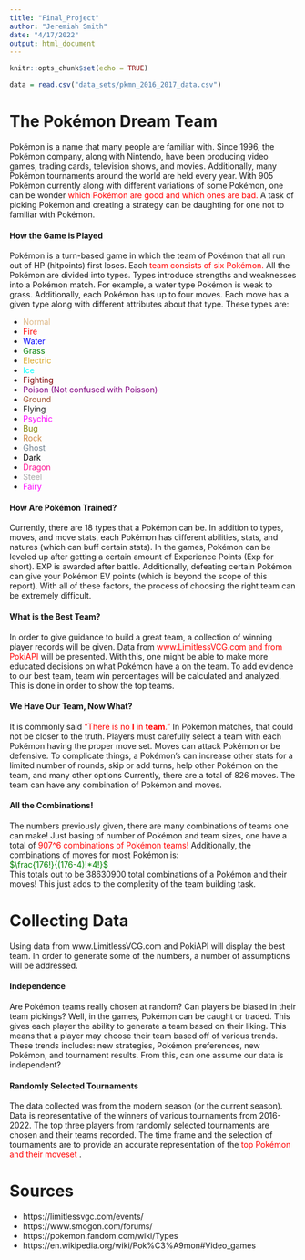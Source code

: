 ```yaml
---
title: "Final_Project"
author: "Jeremiah Smith"
date: "4/17/2022"
output: html_document
---
```


```r
knitr::opts_chunk$set(echo = TRUE)
```

```r
data = read.csv("data_sets/pkmn_2016_2017_data.csv")

```

# The Pokémon Dream Team

Pokémon is a name that many people are familiar with. Since 1996, the Pokémon company, along with Nintendo, have been producing video games, trading cards, television shows, and movies. Additionally, many Pokémon tournaments around the world are held every year. With 905 Pokémon currently along with different variations of some Pokémon, one can be wonder <span style="color:red"> which Pokémon are good and which ones are bad. </span> A task of picking Pokémon and creating a strategy can be daughting for one not to familiar with Pokémon. 

#### How the Game is Played

Pokémon is a turn-based game in which the team of Pokémon that all run out of HP (hitpoints) first loses. Each <span style="color:red"> team consists of six Pokémon.</span>  All the Pokémon are divided into types. Types introduce strengths and weaknesses into a Pokémon match. For example, a water type Pokémon is weak to grass. Additionally, each Pokémon has up to four moves. Each move has a given type along with different attributes about that type. 
These types are:

- <span style="color:burlywood"> Normal </span> 
- <span style="color:red"> Fire </span>
- <span style="color:blue"> Water </span>
- <span style="color:green"> Grass </span>
- <span style="color:goldenrod"> Electric </span>
- <span style="color:aqua"> Ice </span>
- <span style="color:maroon"> Fighting </span>
- <span style="color:purple"> Poison (Not confused with Poisson) </span>
- <span style="color:sienna"> Ground </span>
- <span style="color:mediumorchild"> Flying </span>
- <span style="color:magenta"> Psychic </span>
- <span style="color:olive"> Bug </span>
- <span style="color:peru"> Rock </span>
- <span style="color:slategrey"> Ghost </span>
- <span style="color:black"> Dark </span>
- <span style="color:deeppink"> Dragon </span>
- <span style="color:darkgray"> Steel </span>
- <span style="color:fuchsia"> Fairy </span>

#### How Are Pokémon Trained?

Currently, there are 18 types that a Pokémon can be. In addition to types, moves, and move stats, each Pokémon has different abilities, stats, and natures (which can buff certain stats). In the games, Pokémon can be leveled up after getting a certain amount of Experience Points (Exp for short). EXP is awarded after battle. Additionally, defeating certain Pokémon can give your Pokémon EV points (which is beyond the scope of this report). With all of these factors, the process of choosing the right team can be extremely difficult. 

#### What is the Best Team?

In order to give guidance to build a great team, a collection of winning player records will be given. Data from <span style="color:red"> www.LimitlessVCG.com and from PokiAPI </span> will be presented. With this, one might be able to make more educated decisions on what Pokémon have a on the team. To add evidence to our best team, team win percentages will be calculated and analyzed. This is done in order to show the top teams.

#### We Have Our Team, Now What?

It is commonly said <span style="color:red">  "There is no **I** in **team**." </span> In Pokémon matches, that could not be closer to the truth. Players must carefully select a team with each Pokémon having the proper move set. Moves can attack Pokémon or be defensive. To complicate things, a Pokémon's can increase other stats for a limited number of rounds, skip or add turns, help other Pokémon on the team, and many other options Currently, there are a total of 826 moves. The team can have any combination of Pokémon and moves.

#### All the Combinations!

The numbers previously given, there are many combinations of teams one can make! Just basing of number of Pokémon and team sizes, one have a total of <span style="color:red"> 907^6 combinations of Pokémon teams!</span> Additionally, the combinations of moves for most Pokémon is: <br> 
<span style="color:green"> $\frac{176!}{(176-4)!*4!}$ </span> 
<br>
This totals out to be 38630900 total combinations of a Pokémon and their moves! This just adds to the complexity of the team building task.

# Collecting Data 
Using data from www.LimitlessVCG.com and PokiAPI will display the best team. In order to generate some of the numbers, a number of assumptions will be addressed. 

#### Independence 
Are Pokémon teams really chosen at random? Can players be biased in their team pickings? Well, in the games, Pokémon can be caught or traded. This gives each player the ability to generate a team based on their liking. This means that a player may choose their team based off of various trends. These trends includes: new strategies, Pokémon preferences, new Pokémon, and tournament results. From this, can one assume our data is independent?

#### Randomly Selected Tournaments
The data collected was from the modern season (or the current season). Data is representative of the winners of various tournaments from 2016-2022. The top three players from randomly selected tournaments are chosen and their teams recorded. The time frame and the selection of tournaments are to provide an accurate representation of the <span style="color:red"> top Pokémon and their moveset </span>.






# Sources 
- https://limitlessvgc.com/events/
- https://www.smogon.com/forums/
- https://pokemon.fandom.com/wiki/Types
- https://en.wikipedia.org/wiki/Pok%C3%A9mon#Video_games
